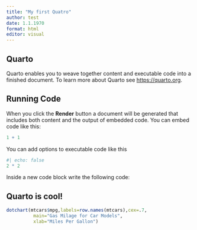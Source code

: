 ```yaml
---
title: "My first Quatro"
author: test 
date: 1.1.1970
format: html
editor: visual
---
```


## Quarto

Quarto enables you to weave together content and executable code into a finished document. To learn more about Quarto see <https://quarto.org>.

## Running Code

When you click the **Render** button a document will be generated that includes both content and the output of embedded code. You can embed code like this:

```r
1 + 1
```

You can add options to executable code like this

```r
#| echo: false
2 * 2
```


Inside a new code block write the following code:

## Quarto is cool!

```r
dotchart(mtcars$mpg,labels=row.names(mtcars),cex=.7,
          main="Gas Milage for Car Models", 
          xlab="Miles Per Gallon")  
```

